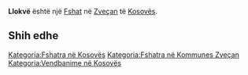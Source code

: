 {{Fshat në Kosovës
 | Emri                = Llokvë
| sqi_N_name = Llokvë
| sqi_N_FULL_NAME_RO = Llokvë
| sqi_N_FULL_NAME_ND_RO = Llokve
| sqi_N_SORT_NAME_RG = LLOKVE
| sqi_N_FULL_NAME_RG = Llokvë
| sqi_N_FULL_NAME_ND_RG = Llokve
| srp_N_name = Lokva
| srp_N_FULL_NAME_RO = Lokva
| srp_N_FULL_NAME_ND_RO = Lokva
| srp_N_SORT_NAME_RG = LOKVA
| srp_N_FULL_NAME_RG = Lokva
| srp_N_FULL_NAME_ND_RG = Lokva
| srp_NS_name = Локва
| srp_NS_FULL_NAME_RO = Локва
| srp_NS_FULL_NAME_ND_RO = Локва
| srp_NS_SORT_NAME_RG = ЛОКВА
| srp_NS_FULL_NAME_RG = Локва
| srp_NS_FULL_NAME_ND_RG = Локва
| std_V_name = Lokv
| std_V_FULL_NAME_RO = Lokv
| std_V_FULL_NAME_ND_RO = Lokv
| std_V_SORT_NAME_RG = LOKV
| std_V_FULL_NAME_RG = Lokv
| std_V_FULL_NAME_ND_RG = Lokv

 | Emri (Rasa dhanore) = 
 | Figura              = 
 | Shteti              = Kosovo
 | Komuna              = Zveçan
 | Kodi postar         = 
 | Sipërfaqja          = 

 | Popullsia           = 

 | Regj. i popullsisë  = 
 | Dend. e popullsisë  = 
 | Faqja zyrtare       = 
 <!--- Koordinatat ----> 
 | Gjerësia            = 42.943611
 | Gjatësia            = 20.779444
 | Lartësia            = 
}}
'''Llokvë''' është një [[Fshat]] në [[Zveçan]] të [[Kosovës]].

<!-- == Gjeografia == -->
<!-- == Historia == -->
<!-- == Demografia == -->
== Shih edhe ==
{{Komuna Zveçan}}
{{Kosovo-Administrata-Cung}}

[[Kategoria:Fshatra në Kosovës]]
[[Kategoria:Fshatra në Kommunes Zveçan]]
[[Kategoria:Vendbanime në Kosovës]]